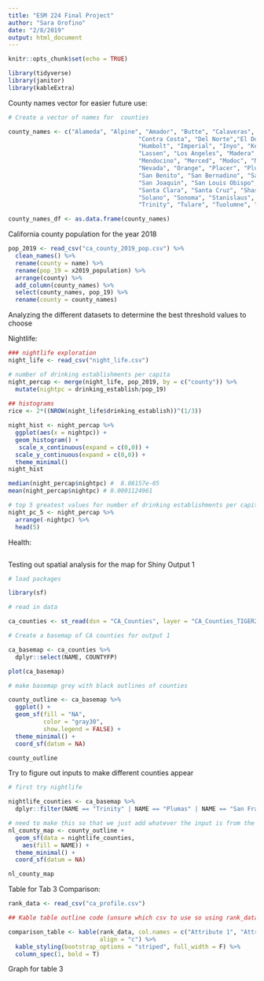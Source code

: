 ```yaml
---
title: "ESM 224 Final Project"
author: "Sara Orofino"
date: "2/8/2019"
output: html_document
---
```


```r
knitr::opts_chunk$set(echo = TRUE)

library(tidyverse)
library(janitor)
library(kableExtra)

```

County names vector for easier future use:
```r
# Create a vector of names for  counties  

county_names <- c("Alameda", "Alpine", "Amador", "Butte", "Calaveras", "Colusa",
                                     "Contra Costa", "Del Norte","El Dorado", "Fresno", "Glenn",
                                     "Humbolt", "Imperial", "Inyo", "Kern",  "Kings", "Lake", 
                                     "Lassen", "Los Angeles", "Madera", "Marin", "Mariposa", 
                                     "Mendocino", "Merced", "Modoc", "Mono", "Monterey", "Napa",
                                     "Nevada", "Orange", "Placer", "Plumas", "Riverside", "Sacramento",
                                     "San Benito", "San Bernadino", "San Diego", "San Francisco", 
                                     "San Joaquin", "San Louis Obispo", "San Mateo", "Santa Barbara",
                                     "Santa Clara", "Santa Cruz", "Shasta",  "Sierra", "Siskiyou", 
                                     "Solano", "Sonoma", "Stanislaus", "Sutter", "Tehama",
                                     "Trinity", "Tulare", "Tuolumne", "Ventura", "Yolo", "Yuba")

county_names_df <- as.data.frame(county_names)
```

California county population for the year 2018

```r

pop_2019 <- read_csv("ca_county_2019_pop.csv") %>% 
  clean_names() %>% 
  rename(county = name) %>% 
  rename(pop_19 = x2019_population) %>% 
  arrange(county) %>% 
  add_column(county_names) %>% 
  select(county_names, pop_19) %>% 
  rename(county = county_names) 

```


Analyzing the different datasets to determine the best threshold values to choose

Nightlife:
```r
### nightlife exploration
night_life <- read_csv("night_life.csv")

# number of drinking establishments per capita
night_percap <- merge(night_life, pop_2019, by = c("county")) %>% 
  mutate(nightpc = drinking_establish/pop_19)
  
## histograms
rice <- 2*((NROW(night_life$drinking_establish))^(1/3))

night_hist <- night_percap %>% 
  ggplot(aes(x = nightpc)) +
  geom_histogram() +
   scale_x_continuous(expand = c(0,0)) +
  scale_y_continuous(expand = c(0,0)) +
  theme_minimal()
night_hist

median(night_percap$nightpc) #  8.08157e-05
mean(night_percap$nightpc) # 0.0001124961

# top 5 greatest values for number of drinking establishments per capita
night_pc_5 <- night_percap %>%  
  arrange(-nightpc) %>% 
  head(5)

```

Health:

```r



```


Testing out spatial analysis for the map for Shiny Output 1
```r

# load packages

library(sf)

# read in data

ca_counties <- st_read(dsn = "CA_Counties", layer = "CA_Counties_TIGER2016")

# Create a basemap of CA counties for output 1 

ca_basemap <- ca_counties %>% 
  dplyr::select(NAME, COUNTYFP)

plot(ca_basemap)

# make basemap grey with black outlines of counties

county_outline <- ca_basemap %>% 
  ggplot() +
  geom_sf(fill = "NA",
          color = "gray30",
          show.legend = FALSE) +
  theme_minimal() +
  coord_sf(datum = NA) 

county_outline

```

Try to figure out inputs to make different counties appear

```r
# first try nightlife

nightlife_counties <- ca_basemap %>% 
  dplyr::filter(NAME == "Trinity" | NAME == "Plumas" | NAME == "San Francisco" | NAME == "Sierra" | NAME == "Mendocino")

# need to make this so that we just add whatever the input is from the app to the county outline so data = should be the input but then otherwise can keep this map
nl_county_map <- county_outline +
  geom_sf(data = nightlife_counties,
    aes(fill = NAME)) +
  theme_minimal() +
  coord_sf(datum = NA)

nl_county_map
```

Table for Tab 3 Comparison:
```r

rank_data <- read_csv("ca_profile.csv")

## Kable table outline code (unsure which csv to use so using rank_data as placeholder)

comparison_table <- kable(rank_data, col.names = c("Attribute 1", "Attribute 2", "Attribute 3", "Attribute 4"),
                          align = "c") %>% 
  kable_styling(bootstrap_options = "striped", full_width = F) %>% 
  column_spec(1, bold = T)
```

Graph for table 3

```r



```

